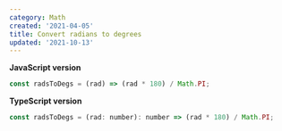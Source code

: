 ```yaml
---
category: Math
created: '2021-04-05'
title: Convert radians to degrees
updated: '2021-10-13'
---
```


**JavaScript version**

```js
const radsToDegs = (rad) => (rad * 180) / Math.PI;
```

**TypeScript version**

```js
const radsToDegs = (rad: number): number => (rad * 180) / Math.PI;
```
